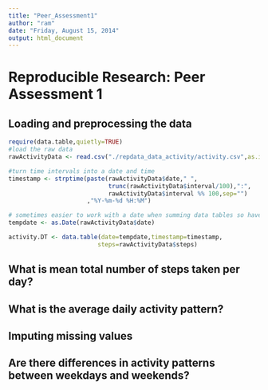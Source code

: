 ```yaml
---
title: "Peer_Assessment1"
author: "ram"
date: "Friday, August 15, 2014"
output: html_document
---
```


# Reproducible Research: Peer Assessment 1


## Loading and preprocessing the data

```r
require(data.table,quietly=TRUE)
#load the raw data
rawActivityData <- read.csv("./repdata_data_activity/activity.csv",as.is=T)

#turn time intervals into a date and time
timestamp <- strptime(paste(rawActivityData$date," ",
                            trunc(rawActivityData$interval/100),":",
                            rawActivityData$interval %% 100,sep="")
                      ,"%Y-%m-%d %H:%M")

# sometimes easier to work with a date when summing data tables so have date
tempdate <- as.Date(rawActivityData$date)

activity.DT <- data.table(date=tempdate,timestamp=timestamp,
                         steps=rawActivityData$steps)
```


## What is mean total number of steps taken per day?



## What is the average daily activity pattern?



## Imputing missing values



## Are there differences in activity patterns between weekdays and weekends?

